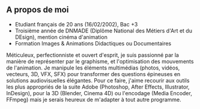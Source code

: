 ## A propos de moi

- Etudiant français de 20 ans (16/02/2002), Bac +3
- Troisième année de DNMADE (Diplôme National des Métiers d'Art et du DEsign), mention cinéma d'animation
- Formation Images & Animations Didactiques ou Documentaires

Méticuleux, perfectionniste et ouvert d'esprit, je suis passionné par la manière de représenter par le graphisme, et l'optimisation des mouvements de l'animation. Je manipule les éléments multimédias (photos, vidéos, vecteurs, 3D, VFX, SFX) pour transformer des questions épineuses en solutions audiovisuelles élégantes. Pour ce faire, j'aime recourir aux outils les plus appropriés de la suite Adobe (Photoshop, After Effects, Illustrator, InDesign), pour la 3D (Blender, Cinema 4D) ou l'encodage (Media Encoder, FFmpeg) mais je serais heureux de m'adapter à tout autre programme.
